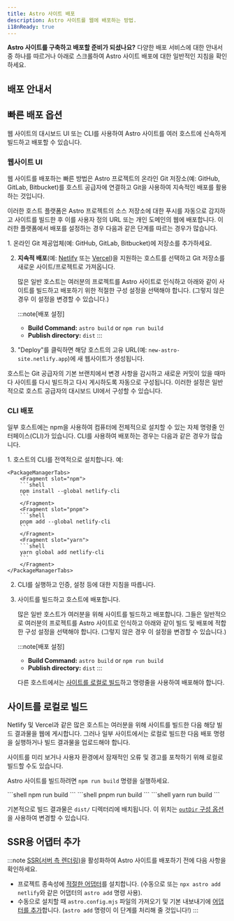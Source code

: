 ```yaml
---
title: Astro 사이트 배포
description: Astro 사이트를 웹에 배포하는 방법.
i18nReady: true
---
```



**Astro 사이트를 구축하고 배포할 준비가 되셨나요?** 다양한 배포 서비스에 대한 안내서 중 하나를 따르거나 아래로 스크롤하여 Astro 사이트 배포에 대한 일반적인 지침을 확인하세요.

## 배포 안내서

<DeployGuidesNav />

## 빠른 배포 옵션

웹 사이트의 대시보드 UI 또는 CLI를 사용하여 Astro 사이트를 여러 호스트에 신속하게 빌드하고 배포할 수 있습니다.

### 웹사이트 UI

웹 사이트를 배포하는 빠른 방법은 Astro 프로젝트의 온라인 Git 저장소(예: GitHub, GitLab, Bitbucket)를 호스트 공급자에 연결하고 Git을 사용하여 지속적인 배포를 활용하는 것입니다.

이러한 호스트 플랫폼은 Astro 프로젝트의 소스 저장소에 대한 푸시를 자동으로 감지하고 사이트를 빌드한 후 이를 사용자 정의 URL 또는 개인 도메인의 웹에 배포합니다. 이러한 플랫폼에서 배포를 설정하는 경우 다음과 같은 단계를 따르는 경우가 많습니다.

<Steps>
1. 온라인 Git 제공업체(예: GitHub, GitLab, Bitbucket)에 저장소를 추가하세요.

2. **지속적 배포**(예: [Netlify](/ko/guides/deploy/netlify/) 또는 [Vercel](/ko/guides/deploy/vercel/))을 지원하는 호스트를 선택하고 Git 저장소를 새로운 사이트/프로젝트로 가져옵니다.

    많은 일반 호스트는 여러분의 프로젝트를 Astro 사이트로 인식하고 아래와 같이 사이트를 빌드하고 배포하기 위한 적절한 구성 설정을 선택해야 합니다. (그렇지 않은 경우 이 설정을 변경할 수 있습니다.)

    :::note[배포 설정]
    - **Build Command:** `astro build` or `npm run build`
    - **Publish directory:** `dist`
    :::

3. "Deploy"를 클릭하면 해당 호스트의 고유 URL(예: `new-astro-site.netlify.app`)에 새 웹사이트가 생성됩니다.
</Steps>

호스트는 Git 공급자의 기본 브랜치에서 변경 사항을 감시하고 새로운 커밋이 있을 때마다 사이트를 다시 빌드하고 다시 게시하도록 자동으로 구성됩니다. 이러한 설정은 일반적으로 호스트 공급자의 대시보드 UI에서 구성할 수 있습니다.

### CLI 배포

일부 호스트에는 npm을 사용하여 컴퓨터에 전체적으로 설치할 수 있는 자체 명령줄 인터페이스(CLI)가 있습니다. CLI를 사용하여 배포하는 경우는 다음과 같은 경우가 많습니다.

<Steps>
1. 호스트의 CLI를 전역적으로 설치합니다. 예:

    <PackageManagerTabs>
        <Fragment slot="npm">
        ```shell
        npm install --global netlify-cli
        ```
        </Fragment>
        <Fragment slot="pnpm">
        ```shell
        pnpm add --global netlify-cli
        ```
        </Fragment>
        <Fragment slot="yarn">
        ```shell
        yarn global add netlify-cli
        ```
        </Fragment>
    </PackageManagerTabs>

2. CLI를 실행하고 인증, 설정 등에 대한 지침을 따릅니다.

3. 사이트를 빌드하고 호스트에 배포합니다.

    많은 일반 호스트가 여러분을 위해 사이트를 빌드하고 배포합니다. 그들은 일반적으로 여러분의 프로젝트를 Astro 사이트로 인식하고 아래와 같이 빌드 및 배포에 적합한 구성 설정을 선택해야 합니다. (그렇지 않은 경우 이 설정을 변경할 수 있습니다.)

    :::note[배포 설정]
    - **Build Command:** `astro build` or `npm run build`
    - **Publish directory:** `dist`
    :::

    다른 호스트에서는 [사이트를 로컬로 빌드](#사이트를-로컬로-빌드)하고 명령줄을 사용하여 배포해야 합니다.
</Steps>

## 사이트를 로컬로 빌드

Netlify 및 Vercel과 같은 많은 호스트는 여러분을 위해 사이트를 빌드한 다음 해당 빌드 결과물을 웹에 게시합니다. 그러나 일부 사이트에서는 로컬로 빌드한 다음 배포 명령을 실행하거나 빌드 결과물을 업로드해야 합니다.

사이트를 미리 보거나 사용자 환경에서 잠재적인 오류 및 경고를 포착하기 위해 로컬로 빌드할 수도 있습니다.

Astro 사이트를 빌드하려면 `npm run build` 명령을 실행하세요.

<PackageManagerTabs>
      <Fragment slot="npm">
      ```shell
      npm run build
      ```
      </Fragment>
      <Fragment slot="pnpm">
      ```shell
      pnpm run build
      ```
      </Fragment>
      <Fragment slot="yarn">
      ```shell
      yarn run build
      ```
      </Fragment>
  </PackageManagerTabs>

기본적으로 빌드 결과물은 `dist/` 디렉터리에 배치됩니다. 이 위치는 [`outDir` 구성 옵션](/ko/reference/configuration-reference/#outdir)을 사용하여 변경할 수 있습니다.

## SSR용 어댑터 추가

:::note
[SSR(서버 측 렌더링)](/ko/guides/server-side-rendering/)을 활성화하여 Astro 사이트를 배포하기 전에 다음 사항을 확인하세요.

- 프로젝트 종속성에 [적절한 어댑터](/ko/guides/server-side-rendering/)를 설치합니다. (수동으로 또는 `npx astro add netlify`와 같은 어댑터의 `astro add` 명령 사용).
- 수동으로 설치할 때 `astro.config.mjs` 파일의 가져오기 및 기본 내보내기에 [어댑터를 추가](/ko/reference/configuration-reference/#integrations)합니다. (`astro add` 명령이 이 단계를 처리해 줄 것입니다!)
:::
